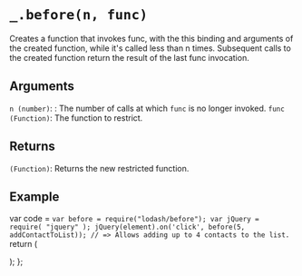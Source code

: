 # `_.before(n, func)`

Creates a function that invokes func, with the this binding and arguments of the created function, while it's called less than n times. Subsequent calls to the created function return the result of the last func invocation.

## Arguments
`n (number)`: : The number of calls at which `func` is no longer invoked.
`func (Function)`: The function to restrict.

## Returns
`(Function)`: Returns the new restricted function.

## Example


var code =  `var before = require("lodash/before");
var jQuery = require( "jquery" );
jQuery(element).on('click', before(5, addContactToList));
// => Allows adding up to 4 contacts to the list.
`   
  return (
    <div>
      <Embed source={code} />
    </div>
  );
};

<Demo/>






